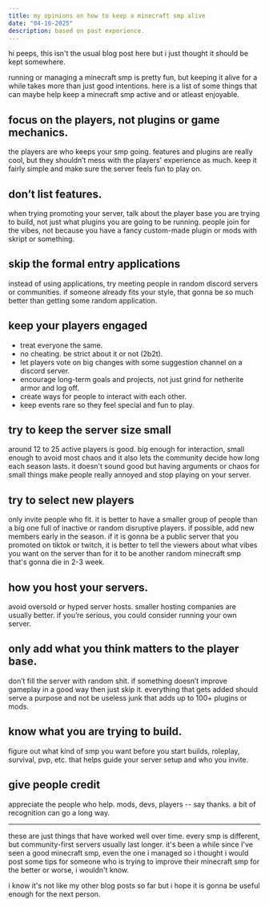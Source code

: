 ```yaml
---
title: my opinions on how to keep a minecraft smp alive
date: "04-16-2025"
description: based on past experience.
---
```


hi peeps, this isn't the usual blog post here but i just thought it should be kept somewhere.

running or managing a minecraft smp is pretty fun, but keeping it alive for a while takes more than just good intentions.
here is a list of some things that can maybe help keep a minecraft smp active and or atleast enjoyable.

## focus on the players, not plugins or game mechanics.

the players are who keeps your smp going. features and plugins are really cool, but they shouldn’t mess with the players' experience as much. keep it fairly simple and make sure the server feels fun to play on.

## don’t list features.

when trying promoting your server, talk about the player base you are trying to build, not just what plugins you are going to be running. people join for the vibes, not because you have a fancy custom-made plugin or mods with skript or something.

## skip the formal entry applications

instead of using applications, try meeting people in random discord servers or communities. if someone already fits your style, that gonna be so much better than getting some random application.

## keep your players engaged

- treat everyone the same.
- no cheating. be strict about it or not (2b2t).
- let players vote on big changes with some suggestion channel on a discord server.
- encourage long-term goals and projects, not just grind for netherite armor and log off.
- create ways for people to interact with each other.
- keep events rare so they feel special and fun to play.

## try to keep the server size small

around 12 to 25 active players is good. big enough for interaction, small enough to avoid most chaos and it also lets the community decide how long each season lasts.
it doesn't sound good but having arguments or chaos for small things make people really annoyed and stop playing on your server.

## try to select new players

only invite people who fit. it is better to have a smaller group of people than a big one full of inactive or random disruptive players. if possible, add new members early in the season.
if it is gonna be a public server that you promoted on tiktok or twitch, it is better to tell the viewers about what vibes you want on the server than for it to be another random minecraft smp that's gonna die in 2-3 week.

## how you host your servers.

avoid oversold or hyped server hosts. smaller hosting companies are usually better. if you’re serious, you could consider running your own server.

## only add what you think matters to the player base.

don’t fill the server with random shit. if something doesn’t improve gameplay in a good way then just skip it. everything that gets added should serve a purpose and not be useless junk that adds up to 100+ plugins or mods.

## know what you are trying to build.

figure out what kind of smp you want before you start builds, roleplay, survival, pvp, etc. that helps guide your server setup and who you invite.

## give people credit

appreciate the people who help. mods, devs, players -- say thanks. a bit of recognition can go a long way.

---

these are just things that have worked well over time. every smp is different, but community-first servers usually last longer.
it's been a while since I've seen a good minecraft smp, even the one i managed so i thought i would post some tips for someone who is trying to improve their minecraft smp for the better or worse, i wouldn't know.

i know it's not like my other blog posts so far but i hope it is gonna be useful enough for the next person.
